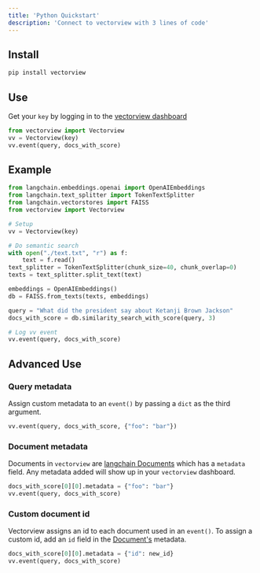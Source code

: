 ```yaml
---
title: 'Python Quickstart'
description: 'Connect to vectorview with 3 lines of code'
---
```


## Install

```bash
pip install vectorview
```

## Use
Get your `key` by logging in to the [vectorview dashboard](https://www.vectorview.ai/)

```python
from vectorview import Vectorview
vv = Vectorview(key)
vv.event(query, docs_with_score)
```

## Example

```python
from langchain.embeddings.openai import OpenAIEmbeddings
from langchain.text_splitter import TokenTextSplitter
from langchain.vectorstores import FAISS
from vectorview import Vectorview

# Setup
vv = Vectorview(key)

# Do semantic search
with open("./text.txt", "r") as f:
    text = f.read()
text_splitter = TokenTextSplitter(chunk_size=40, chunk_overlap=0)
texts = text_splitter.split_text(text)

embeddings = OpenAIEmbeddings()
db = FAISS.from_texts(texts, embeddings)

query = "What did the president say about Ketanji Brown Jackson"
docs_with_score = db.similarity_search_with_score(query, 3)

# Log vv event
vv.event(query, docs_with_score)

```

## Advanced Use

### Query metadata
Assign custom metadata to an `event()` by passing a `dict` as the third argument.
```python
vv.event(query, docs_with_score, {"foo": "bar"})

```

### Document metadata
Documents in `vectorview` are [langchain Documents](https://docs.langchain.com/docs/components/schema/document) which has a `metadata` field. Any metadata added will show up in your `vectorview` dashboard.
```python
docs_with_score[0][0].metadata = {"foo": "bar"}
vv.event(query, docs_with_score)
```

### Custom document id
Vectorview assigns an id to each document used in an `event()`. To assign a custom id, add an `id` field in the [Document's](https://docs.langchain.com/docs/components/schema/document) metadata.
```python
docs_with_score[0][0].metadata = {"id": new_id}
vv.event(query, docs_with_score)
```

